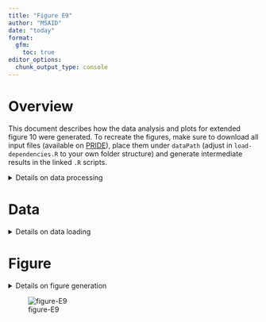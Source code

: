 ```yaml
---
title: "Figure E9"
author: "MSAID"
date: "today"
format:
  gfm:
    toc: true
editor_options: 
  chunk_output_type: console
---
```


# Overview

This document describes how the data analysis and plots for extended figure 10 were generated. To recreate the figures, make sure to download all input files (available on [PRIDE](https://www.ebi.ac.uk/pride/archive?keyword=PXD053241)), place them under `dataPath` (adjust in `load-dependencies.R` to your own folder structure) and generate intermediate results in the linked `.R` scripts.

<details>
<summary>Details on data processing</summary>

```r
suppressMessages(source(here::here("scripts/load-dependencies.R")))
path <- file.path(here::here(), "figure-E9")
figurePath <- file.path(dataPath, "data/figure-E9")
msaid_td <- c("Target" = msaid_blue, "Decoy" = msaid_orange)
```

</details>

# Data

<details>
<summary>Details on data loading</summary>

[R code to generate `.csv` input files](figure-E9-library-and-csodiaq-results.R)

## Peptide length distributions

```r
pep_zodiaq <- fread(file.path(figurePath, "figure-E9A-csodiaq.csv"))
pep_zodiaq[, isDecoyLabel := factor(isDecoyLabel, c("Target", "Decoy"))]

p_pep_zodiaq <- ggplot(pep_zodiaq, aes(x=n_aa, fill=isDecoyLabel)) +
  geom_bar(position = "identity", alpha = 0.5) +
  scale_y_continuous(labels = label_number(scale_cut = append(cut_short_scale(), 1, 1))) +
  scale_fill_manual(NULL, values = msaid_td) +
  xlab("Peptide length") + ylab("csoDIAq original precursors") +
  theme(legend.position = "top")

pep_inferys <- fread(file.path(figurePath, "figure-E9B-chimerys.csv"))
pep_inferys[, isDecoyLabel := factor(isDecoyLabel, c("Target", "Decoy"))]

p_pep_inferys <- ggplot(pep_inferys, aes(x=n_aa, fill=isDecoyLabel)) +
  geom_bar(position = "identity", alpha = 0.5) +
  scale_y_continuous(labels = label_number(scale_cut = append(cut_short_scale(), 1, 1))) +
  scale_fill_manual(NULL, values = msaid_td) +
  xlab("Peptide length") + ylab("CHIMERYS digest precursors") +
  theme(legend.position = "top")
```

## Counts

```r
dt <- fread(file.path(figurePath, "figure-E9C-counts.csv"))
types <- c("CsoDIAq original",
           "CsoDIAq overlap",
           "CsoDIAq overlap\nTargets INFERYS",
           "CsoDIAq overlap\nDecoys INFERYS",
           "CsoDIAq overlap\nBoth INFERYS",
           "CHIMERYS digest\nBoth INFERYS")
dt[, type := factor(type, types)]

p_counts <- ggplot(dt, aes(x=type, y=N)) +
  geom_boxplot(outliers = F, color = msaid_darkgray) +
  geom_point(shape = 1L, alpha = 0.5, color = msaid_darkgray,
             position = position_jitter(0.1, seed = 123L)) +
  scale_y_continuous(labels = label_number(scale_cut = append(cut_short_scale(), 1, 1))) +
  xlab(NULL) + ylab("Peptide groups (run-specific)")
```

</details>

# Figure

<details>
<summary>Details on figure generation</summary>

```r
p_design <- "AAAAAA\nBBBCCC\nDDDDDD"

p_library <- guide_area() + p_pep_zodiaq + p_pep_inferys + p_counts +
  plot_layout(heights = c(0.1, 1, 1), design = p_design, guides = "collect") +
  plot_annotation(tag_levels = list(c("A", "B", "C")))

suppressWarnings(ggsave2(file.path(path, "figure-E9.pdf"), plot = p_library,
                         width = 180, height = 90, units = "mm", device = cairo_pdf))
suppressWarnings(ggsave2(file.path(path, "figure-E9.png"), plot = p_library,
                         width = 180, height = 90, units = "mm"))
suppressWarnings(ggsave2(file.path(path, "figure-E9.eps"), plot = p_library,
                         width = 180, height = 90, units = "mm"))
suppressWarnings(ggsave2(file.path(path, "figure-E9.jpeg"), plot = p_library,
                         width = 180, height = 90, units = "mm"))
suppressWarnings(ggsave2(file.path(path, "figure-E9.tiff"), plot = p_library,
                         width = 180, height = 90, units = "mm"))
```

</details>

![figure-E9](figure-E9.png)
